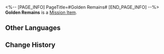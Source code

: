 <%-- [PAGE_INFO]
PageTitle=#Golden Remains#
[END_PAGE_INFO] --%>
{{Item Infobox
|id          = 140526
|image       = Item Golden Remains.png{{subst:void|<!--$UPLOAD:<<SpriteOutput/ItemFigures/140526.png>-<Item Golden Remains.png>-<Item Icons>>-->}}
|type        = Mission Item
|invCategory = Missions
|rarity      = 3
|effect      = 
|description = A trophy obtained after completing a mysterious challenge. If you listen carefully, you will hear some mournful mutters reverberating within the hollow skull.
}}
{{Description|''"This is what paradise is like: Those who know that it is a paradise cannot return. Those who do not know it is a paradise seek wonderland within its expanse."''}}
'''Golden Remains''' is a [[Mission Item]].

==Other Languages==
{{Other Languages
|en   = Golden Remains
|zhs  = 金色遗骨
|zht  = 金色遺骨
|ja   = 金色の遺骨
|ko   = 금색 유골
|es   = Hueso dorado
|fr   = Ossements en or
|ru   = Золотой череп
|th   = กระดูกสีทอง
|vi   = Hài Cốt Vàng
|de   = Goldene Knochen
|id   = Tulang Belulang Emas
|pt   = Restos Dourados
}}

==Change History==
{{Change History|3.0}}